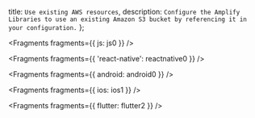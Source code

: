  title: `Use existing AWS resources`,
  description: `Configure the Amplify Libraries to use an existing Amazon S3 bucket by referencing it in your configuration.`
};


<Fragments fragments={{ js: js0 }} />


<Fragments fragments={{ 'react-native': reactnative0 }} />


<Fragments fragments={{ android: android0 }} />


<Fragments fragments={{ ios: ios1 }} />


<Fragments fragments={{ flutter: flutter2 }} />
